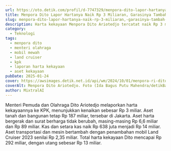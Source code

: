 ```yaml
---
url: https://oto.detik.com/profil/d-7747329/menpora-dito-lapor-hartanya-naik-rp-3-miliaran-garasinya-tambah-1-mobil-mewah
title: Menpora Dito Lapor Hartanya Naik Rp 3 Miliaran, Garasinya Tambah 1 Mobil Mewah
slug: menpora-dito-lapor-hartanya-naik-rp-3-miliaran,-garasinya-tambah-1-mobil-mewah
description: Harta kekayaan Menpora Dito Ariotedjo tercatat naik Rp 3 miliaran. Dito melapor menambah mobil Land Cruiser dan juga peningkatan nilai kas dan setara kas.
category:
  - Teknologi
tags:
  - menpora dito
  - menteri olahraga
  - mobil mewah
  - land cruiser
  - kpk
  - laporan harta kekayaan
  - aset kekayaan
pubDate: 2025-01-24
cover: https://awsimages.detik.net.id/api/wm/2024/10/01/menpora-ri-dito-ariotedjo-ditemui-di-badung-bali-selasa-1102024-ida-bagus-putu-mahendradetikbali_169.jpeg?wid=54&w=650&v=1&t=jpeg
coverAlt: Menpora Dito Ariotedjo. Foto (Ida Bagus Putu Mahendra/detikBali)
author: MixtralAI
---
```

Menteri Pemuda dan Olahraga Dito Ariotedjo melaporkan harta kekayaannya ke KPK, menunjukkan kenaikan sebesar Rp 3 miliar. Aset tanah dan bangunan tetap Rp 187 miliar, tersebar di Jakarta. Aset harta bergerak dan surat berharga tidak berubah, masing-masing Rp 6,6 miliar dan Rp 89 miliar. Kas dan setara kas naik Rp 638 juta menjadi Rp 14 miliar. Aset transportasi dan mesin bertambah dengan penambahan mobil Land Cruiser 2023 senilai Rp 2,35 miliar. Total harta kekayaan Dito mencapai Rp 292 miliar, dengan utang sebesar Rp 13 miliar.
